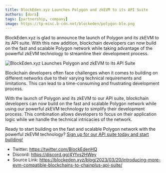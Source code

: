 ```yaml
---
title: BlockEden.xyz Launches Polygon and zkEVM to its API Suite
authors: [dora]
tags: [partnership, company]
image: https://tp-misc.b-cdn.net/blockeden/polygon-ble.png
---
```


BlockEden.xyz is glad to announce the launch of Polygon and its zkEVM to its API suite. With this new addition, blockchain developers can now build on the fast and scalable Polygon network while taking advantage of the powerful zkEVM technology to streamline their development process.

![BlockEden.xyz Launches Polygon and zkEVM to its API Suite](https://tp-misc.b-cdn.net/blockeden/polygon-ble.png "BlockEden.xyz Launches Polygon and zkEVM to its API Suite")

Blockchain developers often face challenges when it comes to building on different networks due to their varying technical requirements and limitations. This can lead to a time-consuming and frustrating development process.

With the launch of Polygon and its zkEVM to our API suite, blockchain developers can now build on the fast and scalable Polygon network while using our powerful zkEVM technology to simplify their development process. This combination allows developers to focus on their application logic while we handle the technical intricacies of the network.

Ready to start building on the fast and scalable Polygon network with the powerful zkEVM technology? [Sign up for our API suite today and start building!](https://blockeden.xyz/dash/sign-up/)


- Twitter: https://twitter.com/BlockEdenHQ
- Discord: https://discord.gg/4Yfvs2HWey
- Source Link: https://blockeden.xyz/blog/2023/03/20/introducing-more-evm-compatible-blockchains-to-chainplus-api-suite/
